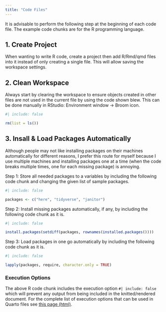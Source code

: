```yaml
---
title: "Code Files"
---
```


It is advisable to perform the following step at the beginning of each code file.  The example code chunks are for the R programming language.

## 1. Create Project

When wanting to write R code, create a project then add R/Rmd/qmd files into it instead of only creating a single file. This will allow saving the workspace settings.



## 2. Clean Workspace

Always start by clearing the workspace to ensure objects created in other files are not used in the current file by using the code shown blew.  This can be done manually in RStudio: Environment window -> Broom icon.

```r
#| include: false

rm(list = ls())
```


## 3. Insall & Load Packages Automatically

Although people may not like installing packages on their machines automatically for different reasons, I prefer this route for myself because I use multiple machines and installing packages one at a time (when the code breaks multiple times, one for each missing package) is annoying.

Step 1: Store all needed packages to a variables by including the following code chunk and changing the given list of sample packages.

```r
#| include: false

packages <- c("here", "tidyverse", "janitor")
```


Step 2: Install missing packages automatically, if any, by including the following code chunk as it is.

```r
#| include: false

install.packages(setdiff(packages, rownames(installed.packages())))

```

Step 3: Load packages in one go automatically by including the following code chunk as it is.


```r
#| include: false

lapply(packages, require, character.only = TRUE)
```


::: callout-note
### Execution Options

The above R code chunk includes the execution option `#| include: false` which will prevent any output from being included in the knitted/rendered document.  For the complete list of execution options that can be used in Quarto files see [this page (html)](https://quarto.org/docs/computations/execution-options.html).

:::
